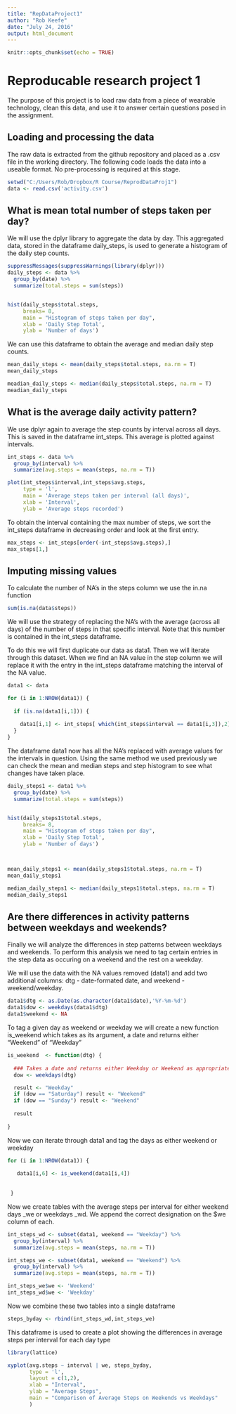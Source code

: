 ---
title: "RepDataProject1"
author: "Rob Keefe"
date: "July 24, 2016"
output: html_document
---

```{r setup, include=FALSE}
knitr::opts_chunk$set(echo = TRUE)
```

# Reproducable research project 1

The purpose of this project is to load raw data from a piece of wearable
technology, clean this data, and use it to answer certain questions posed in the 
assignment.

## Loading and processing the data

The raw data is extracted from the github repository and placed as a .csv file
in the working directory. The following code loads the data into a useable format.
No pre-processing is required at this stage.


```{r load}
setwd("C:/Users/Rob/Dropbox/R Course/ReprodDataProj1")
data <- read.csv('activity.csv')
```


## What is mean total number of steps taken per day?

We will use the dplyr library to aggregate the data by day. This aggregated data, 
stored in the dataframe daily_steps, is used to generate a histogram of the daily step
counts.

```{r dailysummary}
suppressMessages(suppressWarnings(library(dplyr)))
daily_steps <- data %>%
  group_by(date) %>%
  summarize(total.steps = sum(steps))


hist(daily_steps$total.steps, 
     breaks= 8,
     main = "Histogram of steps taken per day",
     xlab = 'Daily Step Total',
     ylab = 'Number of days')
```

We can use this dataframe to obtain the average and median daily
step counts.

```{r}

mean_daily_steps <- mean(daily_steps$total.steps, na.rm = T)
mean_daily_steps

meadian_daily_steps <- median(daily_steps$total.steps, na.rm = T)
meadian_daily_steps

```

## What is the average daily activity pattern?

We use dplyr again to average the step counts by interval across all days.
This is saved in the dataframe int_steps. This average is plotted against 
intervals.

```{r}
int_steps <- data %>%
  group_by(interval) %>%
  summarize(avg.steps = mean(steps, na.rm = T))

plot(int_steps$interval,int_steps$avg.steps, 
     type = 'l',
     main = 'Average steps taken per interval (all days)',
     xlab = 'Interval',
     ylab = 'Average steps recorded')
```

To obtain the interval containing the max number of steps, we sort the int_steps
dataframe in decreasing order and look at the first entry.

```{r}

max_steps <- int_steps[order(-int_steps$avg.steps),]
max_steps[1,]

```

## Imputing missing values

To calculate the number of NA's in the steps column we use the in.na function

```{r}
sum(is.na(data$steps))

```
We will use the strategy of replacing the NA's with the average (across all days)
of the number of steps in that specific interval. Note that this number is contained in
the int_steps dataframe. 

To do this we will first duplicate our data as data1. Then we will iterate through this 
dataset. When we find an NA value in the step column we will replace it with the entry in the
int_steps dataframe matching the interval of the NA value.

```{r}
data1 <- data

for (i in 1:NROW(data1)) {
  
  if (is.na(data1[i,1])) {
    
    data1[i,1] <- int_steps[ which(int_steps$interval == data1[i,3]),2]
  }
}
```
The dataframe data1 now has all the NA's replaced with average values for the intervals in question.
Using the same method we used previously we can check the mean and median steps and step histogram to see
what changes have taken place. 

```{r}
daily_steps1 <- data1 %>%
  group_by(date) %>%
  summarize(total.steps = sum(steps))


hist(daily_steps1$total.steps, 
     breaks= 8,
     main = "Histogram of steps taken per day",
     xlab = 'Daily Step Total',
     ylab = 'Number of days')



mean_daily_steps1 <- mean(daily_steps1$total.steps, na.rm = T)
mean_daily_steps1

median_daily_steps1 <- median(daily_steps1$total.steps, na.rm = T)
median_daily_steps1
```

## Are there differences in activity patterns between weekdays and weekends?

Finally we will analyze the differences in step patterns between weekdays and 
weekends. To perform this analysis we need to tag certain entries in the step 
data as occuring on a weekend and the rest on a weekday.

We will use the data with the NA values removed (data1) and add two additional columns:
dtg - date-formated date, and weekend - weekend/weekday. 

```{r}
data1$dtg <- as.Date(as.character(data1$date),'%Y-%m-%d')
data1$dow <- weekdays(data1$dtg)
data1$weekend <- NA

```

To tag a given day as weekend or weekday we will create a new function is_weekend which
takes as its argument, a date and returns either "Weekend" of "Weekday"

```{r}
is_weekend  <- function(dtg) {
  
  ### Takes a date and returns either Weekday or Weekend as appropriate
  dow <- weekdays(dtg)

  result <- "Weekday"
  if (dow == "Saturday") result <- "Weekend"
  if (dow == "Sunday") result <- "Weekend"
  
  result
  
}
```

Now we can iterate through data1 and tag the days as either weekend or weekday

```{r}

for (i in 1:NROW(data1)) {
     
   data1[i,6] <- is_weekend(data1[i,4])
     
 
 }
```

Now we create tables with the average steps per interval for either weekend days _we
or weekdays _wd. We append the correct designation on the $we column of each.

```{r}

int_steps_wd <- subset(data1, weekend == "Weekday") %>%
  group_by(interval) %>%
  summarize(avg.steps = mean(steps, na.rm = T))

int_steps_we <- subset(data1, weekend == "Weekend") %>%
  group_by(interval) %>%
  summarize(avg.steps = mean(steps, na.rm = T))

int_steps_we$we <- 'Weekend'
int_steps_wd$we <- 'Weekday'
```
Now we combine these two tables into a single dataframe

```{r}
steps_byday <- rbind(int_steps_wd,int_steps_we)
```

This dataframe is used to create a plot showing the differences in
average steps per interval for each day type

```{r}
library(lattice)

xyplot(avg.steps ~ interval | we, steps_byday,
       type = 'l',
       layout = c(1,2),
       xlab = "Interval",
       ylab = "Average Steps",
       main = "Comparison of Average Steps on Weekends vs Weekdays"
       )
```



